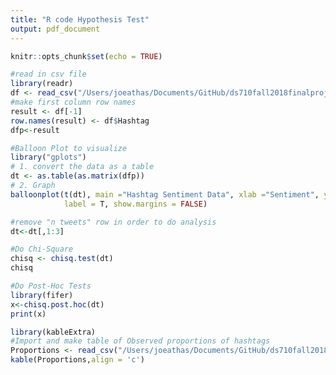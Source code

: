 ```yaml
---
title: "R code Hypothesis Test"
output: pdf_document
---
```


```r
knitr::opts_chunk$set(echo = TRUE)
```

```r
#read in csv file
library(readr)
df <- read_csv("/Users/joeathas/Documents/GitHub/ds710fall2018finalproject/sentiments (2).csv")
#make first column row names
result <- df[-1]
row.names(result) <- df$Hashtag
dfp<-result
```

```r
#Balloon Plot to visualize 
library("gplots")
# 1. convert the data as a table
dt <- as.table(as.matrix(dfp))
# 2. Graph
balloonplot(t(dt), main ="Hashtag Sentiment Data", xlab ="Sentiment", ylab="Hashtags",  label.size=.85,
            label = T, show.margins = FALSE)
```
```r
#remove "n tweets" row in order to do analysis
dt<-dt[,1:3]
```

```r
#Do Chi-Square
chisq <- chisq.test(dt)
chisq
```

```r
#Do Post-Hoc Tests
library(fifer)
x<-chisq.post.hoc(dt)
print(x)
```

```r
library(kableExtra)
#Import and make table of Observed proportions of hashtags
Proportions <- read_csv("/Users/joeathas/Documents/GitHub/ds710fall2018finalproject/Proportions.csv")
kable(Proportions,align = 'c')
  

```